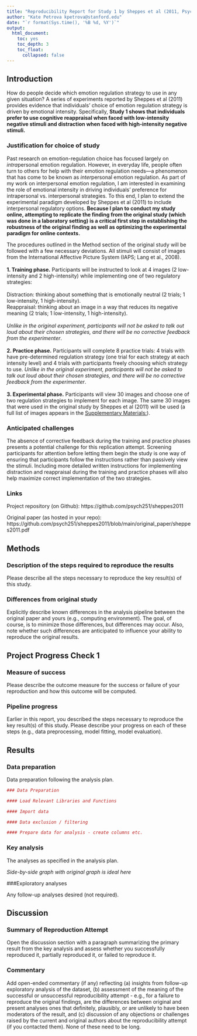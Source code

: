 ```yaml
---
title: "Reproducibility Report for Study 1 by Sheppes et al (2011, Psychological Science)"
author: "Kate Petrova kpetrova@stanford.edu"
date: "`r format(Sys.time(), '%B %d, %Y')`"
output:
  html_document:
    toc: yes
    toc_depth: 3
    toc_float:
      collapsed: false
---
```


<!-- Reproducibility reports should all use this template to standardize reporting across projects. These reports will be public supplementary materials that accompany the summary report(s) of the aggregate results. -->

## Introduction

How do people decide which emotion regulation strategy to use in any given situation? A series of experiments reported by Sheppes et al (2011) provides evidence that individuals' choice of emotion regulation strategy is driven by emotional intensity. Specifically, **Study 1 shows that individuals prefer to use cognitive reappraisal when faced with low-intensity negative stimuli and distraction when faced with high-intensity negative stimuli.**

### Justification for choice of study

Past research on emotion-regulation choice has focused largely on *intra*personal emotion regulation. However, in everyday life, people often turn to others for help with their emotion regulation needs—a phenomenon that has come to be known as *inter*personal emotion regulation. As part of my work on interpersonal emotion regulation, I am interested in examining the role of emotional intensity in driving individuals' preference for intrapersonal vs. interpersonal strategies. To this end, I plan to extend the experimental paradigm developed by Sheppes et al (2011) to include interpersonal regulatory options. **Because I plan to conduct my study online, attempting to replicate the finding from the original study (which was done in a laboratory setting) is a critical first step in establishing the robustness of the original finding as well as optimizing the experimental paradigm for online contexts.**

The procedures outlined in the Method section of the original study will be followed with a few necessary deviations. All stimuli will consist of images from the International Affective Picture System (IAPS; Lang et al., 2008).
</br>
</br>
**1. Training phase.** Participants will be instructed to look at 4 images (2 low-intensity and 2 high-intensity) while implementing one of two regulatory strategies:
</br>
</br>
Distraction: thinking about something that is emotionally neutral (2 trials; 1 low-intensity, 1 high-intensity).
</br>
Reappraisal: thinking about an image in a way that reduces its negative meaning (2 trials; 1 low-intensity, 1 high-intensity).
</br>
</br>
*Unlike in the original experiment, participants will not be asked to talk out loud about their chosen strategies, and there will be no corrective feedback from the experimenter*.
</br>
</br>
**2. Practice phase.** Participants will complete 8 practice trials: 4 trials with have pre-determined regulation strategy (one trial for each strategy at each intensity level) and 4 trials with participants freely choosing which strategy to use. *Unlike in the original experiment, participants will not be asked to talk out loud about their chosen strategies, and there will be no corrective feedback from the experimenter*.
</br>
</br>
**3. Experimental phase.** Participants will view 30 images and choose one of two regulation strategies to implement for each image. The same 30 images that were used in the original study by Sheppes et al (2011) will be used (a full list of images appears in the [Supplementary Materials:](https://github.com/psych251/sheppes2011/blob/main/original_paper/sheppes2020_supplement.pdf)). 

### Anticipated challenges

The absence of corrective feedback during the training and practice phases presents a potential challenge for this replication attempt. Screening participants for attention before letting them begin the study is one way of ensuring that participants follow the instructions rather than passively view the stimuli. Including more detailed written instructions for implementing distraction and reappraisal during the training and practice phases will also help maximize correct implementation of the two strategies. 

### Links

Project repository (on Github): https://github.com/psych251/sheppes2011

Original paper (as hosted in your repo): https://github.com/psych251/sheppes2011/blob/main/original_paper/sheppes2011.pdf 

## Methods

### Description of the steps required to reproduce the results

Please describe all the steps necessary to reproduce the key result(s) of this study. 

### Differences from original study

Explicitly describe known differences in the analysis pipeline between the original paper and yours (e.g., computing environment). The goal, of course, is to minimize those differences, but differences may occur. Also, note whether such differences are anticipated to influence your ability to reproduce the original results.

## Project Progress Check 1

### Measure of success

Please describe the outcome measure for the success or failure of your reproduction and how this outcome will be computed.


### Pipeline progress

Earlier in this report, you described the steps necessary to reproduce the key result(s) of this study. Please describe your progress on each of these steps (e.g., data preprocessing, model fitting, model evaluation).


## Results

### Data preparation

Data preparation following the analysis plan.
	
```r
### Data Preparation

#### Load Relevant Libraries and Functions

#### Import data

#### Data exclusion / filtering

#### Prepare data for analysis - create columns etc.
```

### Key analysis

The analyses as specified in the analysis plan.  

*Side-by-side graph with original graph is ideal here*

###Exploratory analyses

Any follow-up analyses desired (not required).  

## Discussion

### Summary of Reproduction Attempt

Open the discussion section with a paragraph summarizing the primary result from the key analysis and assess whether you successfully reproduced it, partially reproduced it, or failed to reproduce it.  

### Commentary

Add open-ended commentary (if any) reflecting (a) insights from follow-up exploratory analysis of the dataset, (b) assessment of the meaning of the successful or unsuccessful reproducibility attempt - e.g., for a failure to reproduce the original findings, are the differences between original and present analyses ones that definitely, plausibly, or are unlikely to have been moderators of the result, and (c) discussion of any objections or challenges raised by the current and original authors about the reproducibility attempt (if you contacted them).  None of these need to be long.
